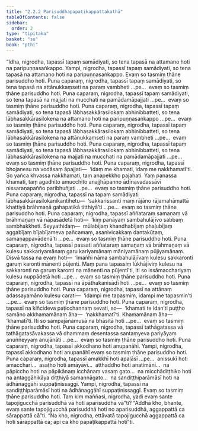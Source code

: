 ```yaml
---
title: "2.2.2 Parisuddhapapaṭikappattakathā"
tableOfContents: false
sidebar:
  order: 2
type: "tipitaka"
basket: "su"
book: "pthi"
---
```



<DynamicBreadcrumb />

<Division number="64" book="pthi">

<Paragraph number="138" book="pthi">
“Idha, nigrodha, tapassī tapaṃ samādiyati, so tena tapasā na attamano hoti na paripuṇṇasaṅkappo. Yampi, nigrodha, tapassī tapaṃ samādiyati, so tena tapasā na attamano hoti na paripuṇṇasaṅkappo. Evaṃ so tasmiṃ ṭhāne parisuddho hoti.
</Paragraph>

<Paragraph number="139" book="pthi">
Puna caparaṃ, nigrodha, tapassī tapaṃ samādiyati, so tena tapasā na attānukkaṃseti na paraṃ vambheti …pe…  evaṃ so tasmiṃ ṭhāne parisuddho hoti.
</Paragraph>

<Paragraph number="140" book="pthi">
Puna caparaṃ, nigrodha, tapassī tapaṃ samādiyati, so tena tapasā na majjati na mucchati na pamādamāpajjati …pe…  evaṃ so tasmiṃ ṭhāne parisuddho hoti.
</Paragraph>

</Division>
<Division number="65" book="pthi">

<Paragraph number="141" book="pthi">
Puna caparaṃ, nigrodha, tapassī tapaṃ samādiyati, so tena tapasā lābhasakkārasilokaṃ abhinibbatteti, so tena lābhasakkārasilokena na attamano hoti na paripuṇṇasaṅkappo …pe…  evaṃ so tasmiṃ ṭhāne parisuddho hoti.
</Paragraph>

<Paragraph number="142" book="pthi">
Puna caparaṃ, nigrodha, tapassī tapaṃ samādiyati, so tena tapasā lābhasakkārasilokaṃ abhinibbatteti, so tena lābhasakkārasilokena na attānukkaṃseti na paraṃ vambheti …pe…  evaṃ so tasmiṃ ṭhāne parisuddho hoti.
</Paragraph>

<Paragraph number="143" book="pthi">
Puna caparaṃ, nigrodha, tapassī tapaṃ samādiyati, so tena tapasā lābhasakkārasilokaṃ abhinibbatteti, so tena lābhasakkārasilokena na majjati na mucchati na pamādamāpajjati …pe…  evaṃ so tasmiṃ ṭhāne parisuddho hoti.
</Paragraph>

</Division>
<Division number="66" book="pthi">

<Paragraph number="144" book="pthi">
Puna caparaṃ, nigrodha, tapassī bhojanesu na vodāsaṃ āpajjati—  ‘idaṃ me khamati, idaṃ me nakkhamatī’ti. So yañca khvassa nakkhamati, taṃ anapekkho pajahati. Yaṃ panassa khamati, taṃ agadhito amucchito anajjhāpanno ādīnavadassāvī nissaraṇapañño paribhuñjati …pe…  evaṃ so tasmiṃ ṭhāne parisuddho hoti.
</Paragraph>

<Paragraph number="145" book="pthi">
Puna caparaṃ, nigrodha, tapassī na tapaṃ samādiyati lābhasakkārasilokanikantihetu—  ‘sakkarissanti maṃ rājāno rājamahāmattā khattiyā brāhmaṇā gahapatikā titthiyā’ti …pe…  evaṃ so tasmiṃ ṭhāne parisuddho hoti.
</Paragraph>

</Division>
<Division number="67" book="pthi">

<Paragraph number="146" book="pthi">
Puna caparaṃ, nigrodha, tapassī aññataraṃ samaṇaṃ vā brāhmaṇaṃ vā nāpasādetā hoti—  ‘kiṃ panāyaṃ sambahulājīvo sabbaṃ sambhakkheti. Seyyathidaṃ—  mūlabījaṃ khandhabījaṃ phaḷubījaṃ aggabījaṃ bījabījameva pañcamaṃ, asanivicakkaṃ dantakūṭaṃ, samaṇappavādenā’ti …pe…  evaṃ so tasmiṃ ṭhāne parisuddho hoti.
</Paragraph>

<Paragraph number="147" book="pthi">
Puna caparaṃ, nigrodha, tapassī passati aññataraṃ samaṇaṃ vā brāhmaṇaṃ vā kulesu sakkariyamānaṃ garu kariyamānaṃ māniyamānaṃ pūjiyamānaṃ. Disvā tassa na evaṃ hoti—  ‘imañhi nāma sambahulājīvaṃ kulesu sakkaronti garuṃ karonti mānenti pūjenti. Maṃ pana tapassiṃ lūkhājīviṃ kulesu na sakkaronti na garuṃ karonti na mānenti na pūjentī’ti, iti so issāmacchariyaṃ kulesu nuppādetā hoti …pe…  evaṃ so tasmiṃ ṭhāne parisuddho hoti.
</Paragraph>

</Division>
<Division number="68" book="pthi">

<Paragraph number="148" book="pthi">
Puna caparaṃ, nigrodha, tapassī na āpāthakanisādī hoti …pe…  evaṃ so tasmiṃ ṭhāne parisuddho hoti.
</Paragraph>

<Paragraph number="149" book="pthi">
Puna caparaṃ, nigrodha, tapassī na attānaṃ adassayamāno kulesu carati—  ‘idampi me tapasmiṃ, idampi me tapasmin’ti …pe…  evaṃ so tasmiṃ ṭhāne parisuddho hoti.
</Paragraph>

<Paragraph number="150" book="pthi">
Puna caparaṃ, nigrodha, tapassī na kiñcideva paṭicchannaṃ sevati, so—  ‘khamati te idan’ti puṭṭho samāno akkhamamānaṃ āha—  ‘nakkhamatī’ti. Khamamānaṃ āha—  ‘khamatī’ti. Iti so sampajānamusā na bhāsitā hoti …pe…  evaṃ so tasmiṃ ṭhāne parisuddho hoti.
</Paragraph>

<Paragraph number="151" book="pthi">
Puna caparaṃ, nigrodha, tapassī tathāgatassa vā tathāgatasāvakassa vā dhammaṃ desentassa santaṃyeva pariyāyaṃ anuññeyyaṃ anujānāti …pe…  evaṃ so tasmiṃ ṭhāne parisuddho hoti.
</Paragraph>

</Division>
<Division number="69" book="pthi">

<Paragraph number="152" book="pthi">
Puna caparaṃ, nigrodha, tapassī akkodhano hoti anupanāhī. Yampi, nigrodha, tapassī akkodhano hoti anupanāhī evaṃ so tasmiṃ ṭhāne parisuddho hoti.
</Paragraph>

<Paragraph number="153" book="pthi">
Puna caparaṃ, nigrodha, tapassī amakkhī hoti apaḷāsī …pe…  anissukī hoti amaccharī…  asaṭho hoti amāyāvī…  atthaddho hoti anatimānī…  na pāpiccho hoti na pāpikānaṃ icchānaṃ vasaṃ gato…  na micchādiṭṭhiko hoti na antaggāhikāya diṭṭhiyā samannāgato…  na sandiṭṭhiparāmāsī hoti na ādhānaggāhī suppaṭinissaggī. Yampi, nigrodha, tapassī na sandiṭṭhiparāmāsī hoti na ādhānaggāhī suppaṭinissaggī. Evaṃ so tasmiṃ ṭhāne parisuddho hoti.
</Paragraph>

<Paragraph number="154" book="pthi">
Taṃ kiṃ maññasi, nigrodha, yadi evaṃ sante tapojigucchā parisuddhā vā hoti aparisuddhā vā”ti? “Addhā kho, bhante, evaṃ sante tapojigucchā parisuddhā hoti no aparisuddhā, aggappattā ca sārappattā cā”ti. “Na kho, nigrodha, ettāvatā tapojigucchā aggappattā ca hoti sārappattā ca; api ca kho papaṭikappattā hotī”ti.
</Paragraph>
</Division>